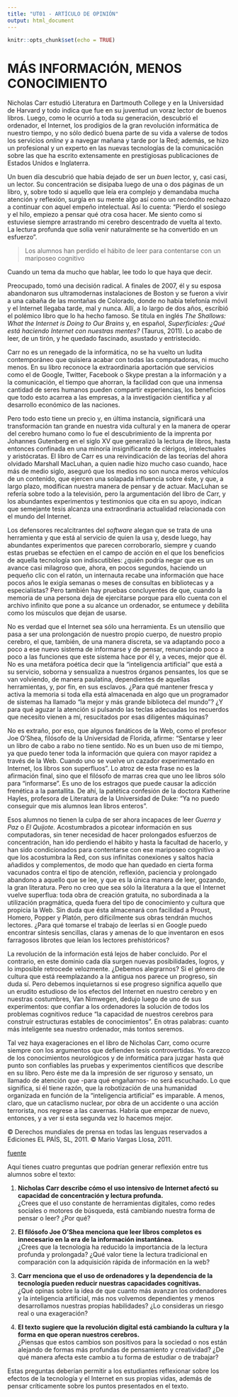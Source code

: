 ```yaml
---
title: "UT01 - ARTÍCULO DE OPINIÓN"
output: html_document
---
```


```r
knitr::opts_chunk$set(echo = TRUE)
```


# MÁS INFORMACIÓN, MENOS CONOCIMIENTO

Nicholas Carr estudió Literatura en Dartmouth College y en la Universidad de Harvard y todo indica que fue en su juventud un voraz lector de buenos libros. Luego, como le ocurrió a toda su generación, descubrió el ordenador, el Internet, los prodigios de la gran revolución informática de nuestro tiempo, y no sólo dedicó buena parte de su vida a valerse de todos los servicios *online* y a navegar mañana y tarde por la Red; además, se hizo un profesional y un experto en las nuevas tecnologías de la comunicación sobre las que ha escrito extensamente en prestigiosas publicaciones de Estados Unidos e Inglaterra.

Un buen día descubrió que había dejado de ser un *buen* lector, y, casi casi, un lector. Su concentración se disipaba luego de una o dos páginas de un libro, y, sobre todo si aquello que leía era complejo y demandaba mucha atención y reflexión, surgía en su mente algo así como un recóndito rechazo a continuar con aquel empeño intelectual. Así lo cuenta: "Pierdo el sosiego y el hilo, empiezo a pensar qué otra cosa hacer. Me siento como si estuviese siempre arrastrando mi cerebro descentrado de vuelta al texto. La lectura profunda que solía venir naturalmente se ha convertido en un esfuerzo".

> Los alumnos han perdido el hábito de leer para contentarse con un mariposeo cognitivo

Cuando un tema da mucho que hablar, lee todo lo que haya que decir.

Preocupado, tomó una decisión radical. A finales de 2007, él y su esposa abandonaron sus ultramodernas instalaciones de Boston y se fueron a vivir a una cabaña de las montañas de Colorado, donde no había telefonía móvil y el Internet llegaba tarde, mal y nunca. Allí, a lo largo de dos años, escribió el polémico libro que lo ha hecho famoso. Se titula en inglés *The Shallows: What the Internet is Doing to Our Brains* y, en español, *Superficiales: ¿Qué está haciendo Internet con nuestras mentes?* (Taurus, 2011). Lo acabo de leer, de un tirón, y he quedado fascinado, asustado y entristecido.

Carr no es un renegado de la informática, no se ha vuelto un ludita contemporáneo que quisiera acabar con todas las computadoras, ni mucho menos. En su libro reconoce la extraordinaria aportación que servicios como el de Google, Twitter, Facebook o Skype prestan a la información y a la comunicación, el tiempo que ahorran, la facilidad con que una inmensa cantidad de seres humanos pueden compartir experiencias, los beneficios que todo esto acarrea a las empresas, a la investigación científica y al desarrollo económico de las naciones.

Pero todo esto tiene un precio y, en última instancia, significará una transformación tan grande en nuestra vida cultural y en la manera de operar del cerebro humano como lo fue el descubrimiento de la imprenta por Johannes Gutenberg en el siglo XV que generalizó la lectura de libros, hasta entonces confinada en una minoría insignificante de clérigos, intelectuales y aristócratas. El libro de Carr es una reivindicación de las teorías del ahora olvidado Marshall MacLuhan, a quien nadie hizo mucho caso cuando, hace más de medio siglo, aseguró que los medios no son nunca meros vehículos de un contenido, que ejercen una solapada influencia sobre éste, y que, a largo plazo, modifican nuestra manera de pensar y de actuar. MacLuhan se refería sobre todo a la televisión, pero la argumentación del libro de Carr, y los abundantes experimentos y testimonios que cita en su apoyo, indican que semejante tesis alcanza una extraordinaria actualidad relacionada con el mundo del Internet.

Los defensores recalcitrantes del *software* alegan que se trata de una herramienta y que está al servicio de quien la usa y, desde luego, hay abundantes experimentos que parecen corroborarlo, siempre y cuando estas pruebas se efectúen en el campo de acción en el que los beneficios de aquella tecnología son indiscutibles: ¿quién podría negar que es un avance casi milagroso que, ahora, en pocos segundos, haciendo un pequeño clic con el ratón, un internauta recabe una información que hace pocos años le exigía semanas o meses de consultas en bibliotecas y a especialistas? Pero también hay pruebas concluyentes de que, cuando la memoria de una persona deja de ejercitarse porque para ello cuenta con el archivo infinito que pone a su alcance un ordenador, se entumece y debilita como los músculos que dejan de usarse.

No es verdad que el Internet sea sólo una herramienta. Es un utensilio que pasa a ser una prolongación de nuestro propio cuerpo, de nuestro propio cerebro, el que, también, de una manera discreta, se va adaptando poco a poco a ese nuevo sistema de informarse y de pensar, renunciando poco a poco a las funciones que este sistema hace por él y, a veces, mejor que él. No es una metáfora poética decir que la "inteligencia artificial" que está a su servicio, soborna y sensualiza a nuestros órganos pensantes, los que se van volviendo, de manera paulatina, dependientes de aquellas herramientas, y, por fin, en sus esclavos. ¿Para qué mantener fresca y activa la memoria si toda ella está almacenada en algo que un programador de sistemas ha llamado "la mejor y más grande biblioteca del mundo"? ¿Y para qué aguzar la atención si pulsando las teclas adecuadas los recuerdos que necesito vienen a mí, resucitados por esas diligentes máquinas?

No es extraño, por eso, que algunos fanáticos de la Web, como el profesor Joe O'Shea, filósofo de la Universidad de Florida, afirme: "Sentarse y leer un libro de cabo a rabo no tiene sentido. No es un buen uso de mi tiempo, ya que puedo tener toda la información que quiera con mayor rapidez a través de la Web. Cuando uno se vuelve un cazador experimentado en Internet, los libros son superfluos". Lo atroz de esta frase no es la afirmación final, sino que el filósofo de marras crea que uno lee libros sólo para "informarse". Es uno de los estragos que puede causar la adicción frenética a la pantallita. De ahí, la patética confesión de la doctora Katherine Hayles, profesora de Literatura de la Universidad de Duke: "Ya no puedo conseguir que mis alumnos lean libros enteros".

Esos alumnos no tienen la culpa de ser ahora incapaces de leer *Guerra y Paz* o *El Quijote.* Acostumbrados a picotear información en sus computadoras, sin tener necesidad de hacer prolongados esfuerzos de concentración, han ido perdiendo el hábito y hasta la facultad de hacerlo, y han sido condicionados para contentarse con ese mariposeo cognitivo a que los acostumbra la Red, con sus infinitas conexiones y saltos hacia añadidos y complementos, de modo que han quedado en cierta forma vacunados contra el tipo de atención, reflexión, paciencia y prolongado abandono a aquello que se lee, y que es la única manera de leer, gozando, la gran literatura. Pero no creo que sea sólo la literatura a la que el Internet vuelve superflua: toda obra de creación gratuita, no subordinada a la utilización pragmática, queda fuera del tipo de conocimiento y cultura que propicia la Web. Sin duda que ésta almacenará con facilidad a Proust, Homero, Popper y Platón, pero difícilmente sus obras tendrán muchos lectores. ¿Para qué tomarse el trabajo de leerlas si en Google puedo encontrar síntesis sencillas, claras y amenas de lo que inventaron en esos farragosos librotes que leían los lectores prehistóricos?

La revolución de la información está lejos de haber concluido. Por el contrario, en este dominio cada día surgen nuevas posibilidades, logros, y lo imposible retrocede velozmente. ¿Debemos alegrarnos? Si el género de cultura que está reemplazando a la antigua nos parece un progreso, sin duda sí. Pero debemos inquietarnos si ese progreso significa aquello que un erudito estudioso de los efectos del Internet en nuestro cerebro y en nuestras costumbres, Van Nimwegen, dedujo luego de uno de sus experimentos: que confiar a los ordenadores la solución de todos los problemas cognitivos reduce "la capacidad de nuestros cerebros para construir estructuras estables de conocimientos". En otras palabras: cuanto más inteligente sea nuestro ordenador, más tontos seremos.

Tal vez haya exageraciones en el libro de Nicholas Carr, como ocurre siempre con los argumentos que defienden tesis controvertidas. Yo carezco de los conocimientos neurológicos y de informática para juzgar hasta qué punto son confiables las pruebas y experimentos científicos que describe en su libro. Pero éste me da la impresión de ser riguroso y sensato, un llamado de atención que -para qué engañarnos- no será escuchado. Lo que significa, si él tiene razón, que la robotización de una humanidad organizada en función de la "inteligencia artificial" es imparable. A menos, claro, que un cataclismo nuclear, por obra de un accidente o una acción terrorista, nos regrese a las cavernas. Habría que empezar de nuevo, entonces, y a ver si esta segunda vez lo hacemos mejor.

© Derechos mundiales de prensa en todas las lenguas reservados a Ediciones EL PAÍS, SL, 2011. © Mario Vargas Llosa, 2011.

[fuente](https://elpais.com/diario/2011/07/31/opinion/1312063211_850215.html)

Aquí tienes cuatro preguntas que podrían generar reflexión entre tus alumnos sobre el texto:

1. **Nicholas Carr describe cómo el uso intensivo de Internet afectó su capacidad de concentración y lectura profunda.**  
   ¿Crees que el uso constante de herramientas digitales, como redes sociales o motores de búsqueda, está cambiando nuestra forma de pensar o leer? ¿Por qué?

2. **El filósofo Joe O'Shea menciona que leer libros completos es innecesario en la era de la información instantánea.**  
   ¿Crees que la tecnología ha reducido la importancia de la lectura profunda y prolongada? ¿Qué valor tiene la lectura tradicional en comparación con la adquisición rápida de información en la web?

3. **Carr menciona que el uso de ordenadores y la dependencia de la tecnología pueden reducir nuestras capacidades cognitivas.**  
   ¿Qué opinas sobre la idea de que cuanto más avanzan los ordenadores y la inteligencia artificial, más nos volvemos dependientes y menos desarrollamos nuestras propias habilidades? ¿Lo consideras un riesgo real o una exageración?

4. **El texto sugiere que la revolución digital está cambiando la cultura y la forma en que operan nuestros cerebros.**  
   ¿Piensas que estos cambios son positivos para la sociedad o nos están alejando de formas más profundas de pensamiento y creatividad? ¿De qué manera afecta este cambio a tu forma de estudiar o de trabajar?

Estas preguntas deberían permitir a los estudiantes reflexionar sobre los efectos de la tecnología y el Internet en sus propias vidas, además de pensar críticamente sobre los puntos presentados en el texto.

